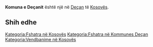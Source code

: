 {{Fshat në 
 | Emri                = Komuna e Deçanit
 | EmriAlt                = 
 | NAME_SHORT_FORM=      Deçan
 | NAME_GENERIC=      Komuna
 | NAME_SORT_NAME_RO=      KOMUNAEDECANIT
 | FULL_NAME_RO = Komuna e Deçanit
 | FULL_NAME_ND_RO=Komuna e Decanit
 | SORT_NAME_RG=DECANIT KOMUNAE
 | FULL_NAME_RG=Deçanit, Komuna e
 | FULL_NAME_ND_RG=Decanit, Komuna e
 | SRP_NAME_SHORT_FORM=      
 | SRP_NAME_GENERIC=      
 | SRP_NAME_SORT_NAME_RO=      
 | SRP_FULL_NAME_RO = 
 | SRP_FULL_NAME_ND_RO=
 | SRP_SORT_NAME_RG=
 | SRP_FULL_NAME_RG=
 | SRP_FULL_NAME_ND_RG=
 | Emri (Rasa dhanore) = 
 | Figura              = 
 | Shteti              = Kosovo
 | Komuna              = Deçan
 | Kodi postar         = 
 | Sipërfaqja          = 

 | Popullsia           = 

 | Regj. i popullsisë  = 
 | Dend. e popullsisë  = 
 | Faqja zyrtare       = 
 <!--- Koordinatat ----> 
 | Gjerësia            = 42.560782
 | Gjatësia            = 20.239205
 | Lartësia            = 
}}
'''Komuna e Deçanit''' është një [[]] në [[Deçan]] të [[Kosovës]].

<!-- == Gjeografia == -->
<!-- == Historia == -->
<!-- == Demografia == -->
== Shih edhe ==
{{Komuna Deçan}}
{{Kosovo-Administrata-Cung}}

[[Kategoria:Fshatra në Kosovës]]
[[Kategoria:Fshatra në Kommunes Deçan]]
[[Kategoria:Vendbanime në Kosovës]]